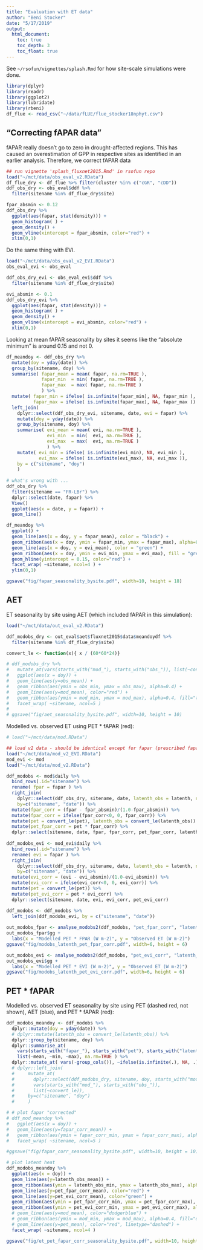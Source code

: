 ```yaml
---
title: "Evaluation with ET data"
author: "Beni Stocker"
date: "5/17/2019"
output:
  html_document:
    toc: true
    toc_depth: 3
    toc_float: true
---
```


See `~/rsofun/vignettes/splash.Rmd` for how site-scale simulations were done.

```r
library(dplyr)
library(readr)
library(ggplot2)
library(lubridate)
library(rbeni)
df_flue <- read_csv("~/data/fLUE/flue_stocker18nphyt.csv")
```

## "Correcting fAPAR data"

fAPAR really doesn't go to zero in drought-affected regions. This has caused an overestimation of GPP in respective sites as identified in an earlier analysis. Therefore, we correct fAPAR data
```r
## run vignette 'splash_fluxnet2015.Rmd' in rsofun repo
load("~/mct/data/obs_eval_v2.RData")
df_flue_dry <- df_flue %>% filter(cluster %in% c("cGR", "cDD"))
ddf_obs_dry <- obs_eval$ddf %>% 
  filter(sitename %in% df_flue_dry$site)

fpar_absmin <- 0.12
ddf_obs_dry %>% 
  ggplot(aes(fapar, stat(density))) +
  geom_histogram( ) +
  geom_density() +
  geom_vline(xintercept = fpar_absmin, color="red") +
  xlim(0,1)
```

Do the same thing with EVI.
```r
load("~/mct/data/obs_eval_v2_EVI.RData")
obs_eval_evi <- obs_eval

ddf_obs_dry_evi <- obs_eval_evi$ddf %>% 
  filter(sitename %in% df_flue_dry$site)

evi_absmin <- 0.1
ddf_obs_dry_evi %>% 
  ggplot(aes(fapar, stat(density))) +
  geom_histogram( ) +
  geom_density() +
  geom_vline(xintercept = evi_absmin, color="red") +
  xlim(0,1)
```


Looking at mean fAPAR seasonality by sites it seems like the "absolute minimum" is around 0.15 and not 0.
```r
df_meandoy <- ddf_obs_dry %>% 
  mutate(doy = yday(date)) %>% 
  group_by(sitename, doy) %>% 
  summarise( fapar_mean = mean( fapar, na.rm=TRUE ), 
             fapar_min  = min( fapar, na.rm=TRUE ), 
             fapar_max  = max( fapar, na.rm=TRUE )
             ) %>%
  mutate( fapar_min = ifelse( is.infinite(fapar_min), NA, fapar_min ), 
          fapar_max = ifelse( is.infinite(fapar_max), NA, fapar_max )) %>% 
  left_join(
    dplyr::select(ddf_obs_dry_evi, sitename, date, evi = fapar) %>% 
    mutate(doy = yday(date)) %>% 
    group_by(sitename, doy) %>% 
    summarise( evi_mean = mean( evi, na.rm=TRUE ), 
               evi_min  = min(  evi, na.rm=TRUE ), 
               evi_max  = max(  evi, na.rm=TRUE )
               ) %>%
    mutate( evi_min = ifelse( is.infinite(evi_min), NA, evi_min ), 
            evi_max = ifelse( is.infinite(evi_max), NA, evi_max )),
    by = c("sitename", "doy")
    )
  
# what's wrong with ...
ddf_obs_dry %>% 
  filter(sitename == "FR-LBr") %>% 
  dplyr::select(date, fapar) %>% 
  View()
  ggplot(aes(x = date, y = fapar)) +
  geom_line()

df_meandoy %>% 
  ggplot() +
  geom_line(aes(x = doy, y = fapar_mean), color = "black") +
  geom_ribbon(aes(x = doy, ymin = fapar_min, ymax = fapar_max), alpha=0.4) +
  geom_line(aes(x = doy, y = evi_mean), color = "green") +
  geom_ribbon(aes(x = doy, ymin = evi_min, ymax = evi_max), fill = "green", alpha=0.4) +
  geom_hline(yintercept = 0.15, color="red") +
  facet_wrap( ~sitename, ncol=4 ) +
  ylim(0,1)

ggsave("fig/fapar_seasonality_bysite.pdf", width=10, height = 18)
```


## AET

ET seasonality by site using AET (which included fAPAR in this simulation):

```r
load("~/mct/data/out_eval_v2.RData")

ddf_modobs_dry <- out_eval$aet$fluxnet2015$data$meandoydf %>% 
  filter(sitename %in% df_flue_dry$site)

convert_le <- function(x){ x / (60*60*24)}

# ddf_modobs_dry %>%
#   mutate_at(vars(starts_with("mod_"), starts_with("obs_")), list(~convert_le)) %>%
#   ggplot(aes(x = doy)) +
#   geom_line(aes(y=obs_mean)) +
#   geom_ribbon(aes(ymin = obs_min, ymax = obs_max), alpha=0.4) +
#   geom_line(aes(y=mod_mean), color="red") +
#   geom_ribbon(aes(ymin = mod_min, ymax = mod_max), alpha=0.4, fill="tomato") +
#   facet_wrap( ~sitename, ncol=5 )
# 
# ggsave("fig/aet_seasonality_bysite.pdf", width=10, height = 10)
```

Modelled vs. observed ET using PET * fAPAR (red):
```r
# load("~/mct/data/mod.RData")

## load v2 data - should be identical except for fapar (prescribed fapar not used for water balance in these simulations)
load("~/mct/data/mod_v2_EVI.RData") 
mod_evi <- mod
load("~/mct/data/mod_v2.RData")

ddf_modobs <- mod$daily %>% 
  bind_rows(.id="sitename") %>% 
  rename( fpar = fapar ) %>% 
  right_join(
    dplyr::select(ddf_obs_dry, sitename, date, latenth_obs = latenth, netrad_obs = netrad),
    by=c("sitename", "date")) %>%
  mutate(fpar_corr = (fpar - fpar_absmin)/(1.0-fpar_absmin)) %>% 
  mutate(fpar_corr = ifelse(fpar_corr<0, 0, fpar_corr)) %>% 
  mutate(pet = convert_le(pet), latenth_obs = convert_le(latenth_obs)) %>% 
  mutate(pet_fpar_corr = pet * fpar_corr) %>% 
  dplyr::select(sitename, date, fpar, fpar_corr, pet_fpar_corr, latenth_obs, netrad_obs)
  
ddf_modobs_evi <- mod_evi$daily %>% 
  bind_rows(.id="sitename") %>% 
  rename( evi = fapar ) %>% 
  right_join(
    dplyr::select(ddf_obs_dry, sitename, date, latenth_obs = latenth, netrad_obs = netrad),
    by=c("sitename", "date")) %>%
  mutate(evi_corr = (evi - evi_absmin)/(1.0-evi_absmin)) %>% 
  mutate(evi_corr = ifelse(evi_corr<0, 0, evi_corr)) %>% 
  mutate(pet = convert_le(pet)) %>% 
  mutate(pet_evi_corr = pet * evi_corr) %>% 
  dplyr::select(sitename, date, evi, evi_corr, pet_evi_corr)

ddf_modobs <- ddf_modobs %>% 
  left_join(ddf_modobs_evi, by = c("sitename", "date"))
    
out_modobs_fpar <- analyse_modobs2(ddf_modobs, "pet_fpar_corr", "latenth_obs", type = "heat")
out_modobs_fpar$gg +
  labs(x = "Modelled PET * FPAR (W m-2)", y = "Observed ET (W m-2)")
ggsave("fig/modobs_latenth_pet_fpar_corr.pdf", width=6, height = 6)

out_modobs_evi <- analyse_modobs2(ddf_modobs, "pet_evi_corr", "latenth_obs", type = "heat")
out_modobs_evi$gg +
  labs(x = "Modelled PET * EVI (W m-2)", y = "Observed ET (W m-2)")
ggsave("fig/modobs_latenth_pet_evi_corr.pdf", width=6, height = 6)
```

## PET * fAPAR

Modelled vs. observed ET seasonality by site using PET (dashed red, not shown), AET (blue), and PET * fAPAR (red):
```r
ddf_modobs_meandoy <- ddf_modobs %>% 
  dplyr::mutate(doy = yday(date)) %>% 
  # dplyr::mutate(latenth_obs = convert_le(latenth_obs)) %>% 
  dplyr::group_by(sitename, doy) %>% 
  dplyr::summarise_at( 
    vars(starts_with("fapar_"), starts_with("pet"), starts_with("latenth")), 
    list(~mean, ~min, ~max), na.rm=TRUE ) %>% 
  dplyr::mutate_at( vars(-group_cols()), ~ifelse(is.infinite(.), NA, .))
  # dplyr::left_join(
  #     mutate_at( 
  #       dplyr::select(ddf_modobs_dry, sitename, doy, starts_with("mod_")), 
  #       vars(starts_with("mod_"), starts_with("obs_")), 
  #       list(~convert_le)),
  #     by=c("sitename", "doy")
  #     )

# # plot fapar "corrected"
# ddf_mod_meandoy %>% 
#   ggplot(aes(x = doy)) +
#   geom_line(aes(y=fapar_corr_mean)) +
#   geom_ribbon(aes(ymin = fapar_corr_min, ymax = fapar_corr_max), alpha=0.4) +
#   facet_wrap( ~sitename, ncol=5 )

#ggsave("fig/fapar_corr_seasonality_bysite.pdf", width=10, height = 10)

# plot latent heat
ddf_modobs_meandoy %>% 
  ggplot(aes(x = doy)) +
  geom_line(aes(y=latenth_obs_mean)) +
  geom_ribbon(aes(ymin = latenth_obs_min, ymax = latenth_obs_max), alpha=0.4) +
  geom_line(aes(y=pet_fpar_corr_mean), color="red") +
  geom_line(aes(y=pet_evi_corr_mean), color="green") +
  geom_ribbon(aes(ymin = pet_fpar_corr_min, ymax = pet_fpar_corr_max), alpha=0.4, fill="red") +
  geom_ribbon(aes(ymin = pet_evi_corr_min, ymax = pet_evi_corr_max), alpha=0.4, fill="green") +
  # geom_line(aes(y=mod_mean), color="dodgerblue") +
  # geom_ribbon(aes(ymin = mod_min, ymax = mod_max), alpha=0.4, fill="dodgerblue") +
  # geom_line(aes(y=pet_mean), color="red", linetype="dashed") +
  facet_wrap( ~sitename, ncol=4 )

ggsave("fig/et_pet_fapar_corr_seasonality_bysite.pdf", width=10, height = 10)
```


